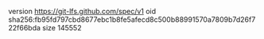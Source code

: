 version https://git-lfs.github.com/spec/v1
oid sha256:fb95fd797cbd8677ebc1b8fe5afecd8c500b88991570a7809b7d26f722f66bda
size 145552
